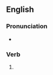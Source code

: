 ==English==

===Pronunciation===
* {{rhymes|ɜː(ɹ)d|lang=en}}

===Verb===
{{head|en|verb form}}

# {{en-past of|purr}}